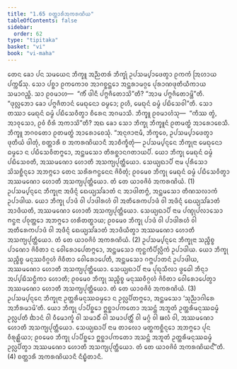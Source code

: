 ```yaml
---
title: "1.65 ᨧᨲ᩠ᨲᩣᩁᩥᩋᨠᩁᨱᩦᨿ"
tableOfContents: false
sidebar:
  order: 62
type: "tipitaka"
basket: "vi"
book: "vi-maha"
---
```



<DynamicBreadcrumb />

<Division number="129" book="vi-maha">

<Paragraph number="539" book="vi-maha">
ᨲᩮᨶ ᨡᩮᩣ ᨸᨶ ᩈᨾᨿᩮᨶ ᨽᩥᨠ᩠ᨡᩪ ᩋᨬ᩠ᨬᨲᩁᩴ ᨽᩥᨠ᩠ᨡᩩᩴ ᩏᨸᩈᨾ᩠ᨸᩣᨴᩮᨲ᩠ᩅᩣ ᩑᨠᨠᩴ ᩒᩉᩣᨿ ᨸᨠ᩠ᨠᨾᩥᩴᩈᩩ. ᩈᩮᩣ ᨸᨧ᩠ᨨᩣ ᩑᨠᨠᩮᩣᩅ ᩋᩣᨣᨧ᩠ᨨᨶ᩠ᨲᩮᩣ ᩋᨶ᩠ᨲᩁᩣᨾᨣ᩠ᨣᩮ ᨸᩩᩁᩣᨱᨴᩩᨲᩥᨿᩥᨠᩣᨿ ᩈᨾᩣᨣᨬ᩠ᨨᩥ. ᩈᩣ ᩑᩅᨾᩣᩉ—  “ᨠᩥᩴ ᨴᩤᨶᩥ ᨸᨻ᩠ᨻᨩᩥᨲᩮᩣᩈᩦ”ᨲᩥ? “ᩋᩣᨾ ᨸᨻ᩠ᨻᨩᩥᨲᩮᩣᨾ᩠ᩉᩦ”ᨲᩥ. “ᨴᩩᩃᩖᨽᩮᩣ ᨡᩮᩣ ᨸᨻ᩠ᨻᨩᩥᨲᩣᨶᩴ ᨾᩮᨳᩩᨶᩮᩣ ᨵᨾ᩠ᨾᩮᩣ; ᩑᩉᩥ, ᨾᩮᨳᩩᨶᩴ ᨵᨾ᩠ᨾᩴ ᨸᨭᩥᩈᩮᩅᩤ”ᨲᩥ. ᩈᩮᩣ ᨲᩔᩣ ᨾᩮᨳᩩᨶᩴ ᨵᨾ᩠ᨾᩴ ᨸᨭᩥᩈᩮᩅᩥᨲ᩠ᩅᩣ ᨧᩥᩁᩮᨶ ᩋᨣᨾᩣᩈᩥ. ᨽᩥᨠ᩠ᨡᩪ ᩑᩅᨾᩣᩉᩴᩈᩩ—  “ᨠᩥᩔ ᨲ᩠ᩅᩴ, ᩋᩣᩅᩩᩈᩮᩣ, ᩑᩅᩴ ᨧᩥᩁᩴ ᩋᨠᩣᩈᩦ”ᨲᩥ? ᩋᨳ ᨡᩮᩣ ᩈᩮᩣ ᨽᩥᨠ᩠ᨡᩩ ᨽᩥᨠ᩠ᨡᩪᨶᩴ ᩑᨲᨾᨲ᩠ᨳᩴ ᩋᩣᩁᩮᩣᨧᩮᩈᩥ. ᨽᩥᨠ᩠ᨡᩪ ᨽᨣᩅᨲᩮᩣ ᩑᨲᨾᨲ᩠ᨳᩴ ᩋᩣᩁᩮᩣᨧᩮᩈᩩᩴ. “ᩋᨶᩩᨩᩣᨶᩣᨾᩥ, ᨽᩥᨠ᩠ᨡᩅᩮ, ᩏᨸᩈᨾ᩠ᨸᩣᨴᩮᨲ᩠ᩅᩣ ᨴᩩᨲᩥᨿᩴ ᨴᩤᨲᩩᩴ, ᨧᨲ᩠ᨲᩣᩁᩥ ᨧ ᩋᨠᩁᨱᩦᨿᩣᨶᩥ ᩋᩣᨧᩥᨠ᩠ᨡᩥᨲᩩᩴ—
</Paragraph>

<Paragraph number="540" book="vi-maha">
ᩏᨸᩈᨾ᩠ᨸᨶ᩠ᨶᩮᨶ ᨽᩥᨠ᩠ᨡᩩᨶᩣ ᨾᩮᨳᩩᨶᩮᩣ ᨵᨾ᩠ᨾᩮᩣ ᨶ ᨸᨭᩥᩈᩮᩅᩥᨲᨻ᩠ᨻᩮᩣ, ᩋᨶ᩠ᨲᨾᩈᩮᩣ ᨲᩥᩁᨧ᩠ᨨᩣᨶᨣᨲᩣᨿᨸᩥ. ᨿᩮᩣ ᨽᩥᨠ᩠ᨡᩩ ᨾᩮᨳᩩᨶᩴ ᨵᨾ᩠ᨾᩴ ᨸᨭᩥᩈᩮᩅᨲᩥ, ᩋᩔᨾᨱᩮᩣ ᩉᩮᩣᨲᩥ ᩋᩈᨠ᩠ᨿᨸᩩᨲ᩠ᨲᩥᨿᩮᩣ. ᩈᩮᨿ᩠ᨿᨳᩣᨸᩥ ᨶᩣᨾ ᨸᩩᩁᩥᩈᩮᩣ ᩈᩦᩈᨧ᩠ᨨᩥᨶ᩠ᨶᩮᩣ ᩋᨽᨻ᩠ᨻᩮᩣ ᨲᩮᨶ ᩈᩁᩦᩁᨻᨶ᩠ᨵᨶᩮᨶ ᨩᩦᩅᩥᨲᩩᩴ; ᩑᩅᨾᩮᩅ ᨽᩥᨠ᩠ᨡᩩ ᨾᩮᨳᩩᨶᩴ ᨵᨾ᩠ᨾᩴ ᨸᨭᩥᩈᩮᩅᩥᨲ᩠ᩅᩣ ᩋᩔᨾᨱᩮᩣ ᩉᩮᩣᨲᩥ ᩋᩈᨠ᩠ᨿᨸᩩᨲ᩠ᨲᩥᨿᩮᩣ. ᨲᩴ ᨲᩮ ᨿᩣᩅᨩᩦᩅᩴ ᩋᨠᩁᨱᩦᨿᩴ. (1)
</Paragraph>

<Paragraph number="541" book="vi-maha">
ᩏᨸᩈᨾ᩠ᨸᨶ᩠ᨶᩮᨶ ᨽᩥᨠ᩠ᨡᩩᨶᩣ ᩋᨴᩥᨶ᩠ᨶᩴ ᨳᩮᨿ᩠ᨿᩈᩘᨡᩣᨲᩴ ᨶ ᩋᩣᨴᩤᨲᨻ᩠ᨻᩴ, ᩋᨶ᩠ᨲᨾᩈᩮᩣ ᨲᩥᨱᩈᩃᩣᨠᩴ ᩏᨸᩣᨴᩤᨿ. ᨿᩮᩣ ᨽᩥᨠ᩠ᨡᩩ ᨸᩣᨴᩴ ᩅᩤ ᨸᩣᨴᩤᩁᩉᩴ ᩅᩤ ᩋᨲᩥᩁᩮᨠᨸᩣᨴᩴ ᩅᩤ ᩋᨴᩥᨶ᩠ᨶᩴ ᨳᩮᨿ᩠ᨿᩈᩘᨡᩣᨲᩴ ᩋᩣᨴᩥᨿᨲᩥ, ᩋᩔᨾᨱᩮᩣ ᩉᩮᩣᨲᩥ ᩋᩈᨠ᩠ᨿᨸᩩᨲ᩠ᨲᩥᨿᩮᩣ. ᩈᩮᨿ᩠ᨿᨳᩣᨸᩥ ᨶᩣᨾ ᨸᨱ᩠ᨯᩩᨸᩃᩣᩈᩮᩣ ᨻᨶ᩠ᨵᨶᩣ ᨸᩅᩩᨲ᩠ᨲᩮᩣ ᩋᨽᨻ᩠ᨻᩮᩣ ᩉᩁᩥᨲᨲ᩠ᨳᩣᨿ; ᩑᩅᨾᩮᩅ ᨽᩥᨠ᩠ᨡᩩ ᨸᩣᨴᩴ ᩅᩤ ᨸᩣᨴᩤᩁᩉᩴ ᩅᩤ ᩋᨲᩥᩁᩮᨠᨸᩣᨴᩴ ᩅᩤ ᩋᨴᩥᨶ᩠ᨶᩴ ᨳᩮᨿ᩠ᨿᩈᩘᨡᩣᨲᩴ ᩋᩣᨴᩥᨿᩥᨲ᩠ᩅᩣ ᩋᩔᨾᨱᩮᩣ ᩉᩮᩣᨲᩥ ᩋᩈᨠ᩠ᨿᨸᩩᨲ᩠ᨲᩥᨿᩮᩣ. ᨲᩴ ᨲᩮ ᨿᩣᩅᨩᩦᩅᩴ ᩋᨠᩁᨱᩦᨿᩴ. (2)
</Paragraph>

<Paragraph number="542" book="vi-maha">
ᩏᨸᩈᨾ᩠ᨸᨶ᩠ᨶᩮᨶ ᨽᩥᨠ᩠ᨡᩩᨶᩣ ᩈᨬ᩠ᨧᩥᨧ᩠ᨧ ᨸᩣᨱᩮᩣ ᨩᩦᩅᩥᨲᩣ ᨶ ᩅᩮᩤᩁᩮᩣᨸᩮᨲᨻ᩠ᨻᩮᩣ, ᩋᨶ᩠ᨲᨾᩈᩮᩣ ᨠᩩᨶ᩠ᨳᨠᩥᨸᩥᩃᩖᩥᨠᩴ ᩏᨸᩣᨴᩤᨿ. ᨿᩮᩣ ᨽᩥᨠ᩠ᨡᩩ ᩈᨬ᩠ᨧᩥᨧ᩠ᨧ ᨾᨶᩩᩔᩅᩥᨣ᩠ᨣᩉᩴ ᨩᩦᩅᩥᨲᩣ ᩅᩮᩤᩁᩮᩣᨸᩮᨲᩥ, ᩋᨶ᩠ᨲᨾᩈᩮᩣ ᨣᨻ᩠ᨽᨸᩣᨲᨶᩴ ᩏᨸᩣᨴᩤᨿ, ᩋᩔᨾᨱᩮᩣ ᩉᩮᩣᨲᩥ ᩋᩈᨠ᩠ᨿᨸᩩᨲ᩠ᨲᩥᨿᩮᩣ. ᩈᩮᨿ᩠ᨿᨳᩣᨸᩥ ᨶᩣᨾ ᨸᩩᨳᩩᩈᩥᩃᩣ ᨴ᩠ᩅᩮᨵᩤ ᨽᩥᨶ᩠ᨶᩣ ᩋᨸ᩠ᨸᨭᩥᩈᨶ᩠ᨵᩥᨠᩣ ᩉᩮᩣᨲᩥ; ᩑᩅᨾᩮᩅ ᨽᩥᨠ᩠ᨡᩩ ᩈᨬ᩠ᨧᩥᨧ᩠ᨧ ᨾᨶᩩᩔᩅᩥᨣ᩠ᨣᩉᩴ ᨩᩦᩅᩥᨲᩣ ᩅᩮᩤᩁᩮᩣᨸᩮᨲ᩠ᩅᩣ ᩋᩔᨾᨱᩮᩣ ᩉᩮᩣᨲᩥ ᩋᩈᨠ᩠ᨿᨸᩩᨲ᩠ᨲᩥᨿᩮᩣ. ᨲᩴ ᨲᩮ ᨿᩣᩅᨩᩦᩅᩴ ᩋᨠᩁᨱᩦᨿᩴ. (3)
</Paragraph>

<Paragraph number="543" book="vi-maha">
ᩏᨸᩈᨾ᩠ᨸᨶ᩠ᨶᩮᨶ ᨽᩥᨠ᩠ᨡᩩᨶᩣ ᩏᨲ᩠ᨲᩁᩥᨾᨶᩩᩔᨵᨾ᩠ᨾᩮᩣ ᨶ ᩏᩃᩖᨸᩥᨲᨻ᩠ᨻᩮᩣ, ᩋᨶ᩠ᨲᨾᩈᩮᩣ ‘ᩈᩩᨬ᩠ᨬᩣᨣᩤᩁᩮ ᩋᨽᩥᩁᨾᩣᨾᩦ’ᨲᩥ. ᨿᩮᩣ ᨽᩥᨠ᩠ᨡᩩ ᨸᩣᨸᩥᨧ᩠ᨨᩮᩣ ᩍᨧ᩠ᨨᩣᨸᨠᨲᩮᩣ ᩋᩈᨶ᩠ᨲᩴ ᩋᨽᩪᨲᩴ ᩏᨲ᩠ᨲᩁᩥᨾᨶᩩᩔᨵᨾ᩠ᨾᩴ ᩏᩃᩖᨸᨲᩥ ᨫᩣᨶᩴ ᩅᩤ ᩅᩥᨾᩮᩣᨠ᩠ᨡᩴ ᩅᩤ ᩈᨾᩣᨵᩥᩴ ᩅᩤ ᩈᨾᩣᨸᨲ᩠ᨲᩥᩴ ᩅᩤ ᨾᨣ᩠ᨣᩴ ᩅᩤ ᨹᩃᩴ ᩅᩤ, ᩋᩔᨾᨱᩮᩣ ᩉᩮᩣᨲᩥ ᩋᩈᨠ᩠ᨿᨸᩩᨲ᩠ᨲᩥᨿᩮᩣ. ᩈᩮᨿ᩠ᨿᨳᩣᨸᩥ ᨶᩣᨾ ᨲᩣᩃᩮᩣ ᨾᨲ᩠ᨳᨠᨧ᩠ᨨᩥᨶ᩠ᨶᩮᩣ ᩋᨽᨻ᩠ᨻᩮᩣ ᨸᩩᨶ ᩅᩥᩁᩩᩊ᩠ᩉᩥᨿᩣ; ᩑᩅᨾᩮᩅ ᨽᩥᨠ᩠ᨡᩩ ᨸᩣᨸᩥᨧ᩠ᨨᩮᩣ ᩍᨧ᩠ᨨᩣᨸᨠᨲᩮᩣ ᩋᩈᨶ᩠ᨲᩴ ᩋᨽᩪᨲᩴ ᩏᨲ᩠ᨲᩁᩥᨾᨶᩩᩔᨵᨾ᩠ᨾᩴ ᩏᩃᩖᨸᩥᨲ᩠ᩅᩣ ᩋᩔᨾᨱᩮᩣ ᩉᩮᩣᨲᩥ ᩋᩈᨠ᩠ᨿᨸᩩᨲ᩠ᨲᩥᨿᩮᩣ. ᨲᩴ ᨲᩮ ᨿᩣᩅᨩᩦᩅᩴ ᩋᨠᩁᨱᩦᨿᨶ᩺”ᨲᩥ. (4)

</Paragraph>
</Division>

<Paragraph number="544" type="center" book="vi-maha">
ᨧᨲ᩠ᨲᩣᩁᩥ ᩋᨠᩁᨱᩦᨿᩣᨶᩥ ᨶᩥᨭ᩠ᨮᩥᨲᩣᨶᩥ.
</Paragraph>